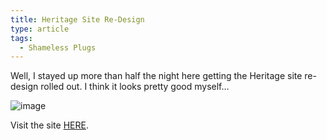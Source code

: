 ```yaml
---
title: Heritage Site Re-Design
type: article
tags:
  - Shameless Plugs
---
```


Well, I stayed up more than half the night here getting the Heritage site re-design rolled out. I think it looks pretty good myself…

  
![image](/images/uploads/heritage-redesign.jpg)

Visit the site [HERE](http://www.heritagecenterville.org).
